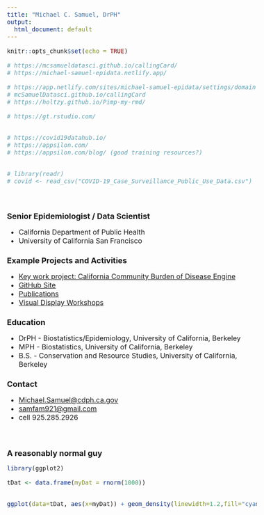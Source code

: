 ```yaml
---
title: "Michael C. Samuel, DrPH"
output:
  html_document: default
---
```


```r
knitr::opts_chunk$set(echo = TRUE)

# https://mcsamueldatasci.github.io/callingCard/
# https://michael-samuel-epidata.netlify.app/

# https://app.netlify.com/sites/michael-samuel-epidata/settings/domain
# mcSamuelDatasci.github.io/callingCard
# https://holtzy.github.io/Pimp-my-rmd/

# https://gt.rstudio.com/


# https://covid19datahub.io/
# https://appsilon.com/ 
# https://appsilon.com/blog/ (good training resources?)


# library(readr)
# covid <- read_csv("COVID-19_Case_Surveillance_Public_Use_Data.csv")


```

```{=html}
<style type="text/css">

body{/* Normal  */
     font-size: 16px;}

h1.title {font-size: 25px;
          color: DarkRed;
          font-family: "Times New Roman";
          margin-top: 30px;}

h1 {/* Header 1 */
  font-size: 18px;}

h2 { /* Header 2 */
    font-size: 20px;
    color: DarkRed;}

</style>
```
<br>

# Senior Epidemiologist / Data Scientist

-   California Department of Public Health
-   University of California San Francisco

# Example Projects and Activities

-   <a target="_blank" rel="noopener noreferrer" href="https://skylab.cdph.ca.gov/communityBurden/">Key work project: California Community Burden of Disease Engine</a>
-   <a target="_blank" rel="noopener noreferrer" href="https://github.com/mcSamuelDataSci/">GitHub Site</a>
-   <a target="_blank" rel="noopener noreferrer" href="https://scholar.google.ca/citations?view_op=list_works&hl=en&user=eP0-Z04AAAAJ&gmla=AJsN-F6_KIIXGk6cFMgGswLXImQ0vopI6uIwDh7J17jKe3peyLK-xNjczktM_-9xDf-WHCrFVlYM-eXzatKdjfS-fdul8le5LG1ihZ0k3eD-7eoWxmQVv0Fxi0Z1-3xjJBNSW8XkNhwk">Publications</a>
-   <a target="_blank" rel="noopener noreferrer" href="https://goo.gl/wgLkoR">Visual Display Workshops</a>

# Education

-   DrPH - Biostatistics/Epidemiology, University of California, Berkeley
-   MPH - Biostatistics, University of California, Berkeley
-   B.S. - Conservation and Resource Studies, University of California, Berkeley

# Contact

-   [Michael.Samuel\@cdph.ca.gov](mailto:Michael.Samuel@cdph.ca.gov){.email}
-   [samfam921\@gmail.com](mailto:samfam921@gmail.com){.email}
-   cell 925.285.2926

<br>

# A reasonably normal guy

```r
library(ggplot2)

tDat <- data.frame(myDat = rnorm(1000))


ggplot(data=tDat, aes(x=myDat)) + geom_density(linewidth=1.2,fill="cyan") + theme_void()
```
